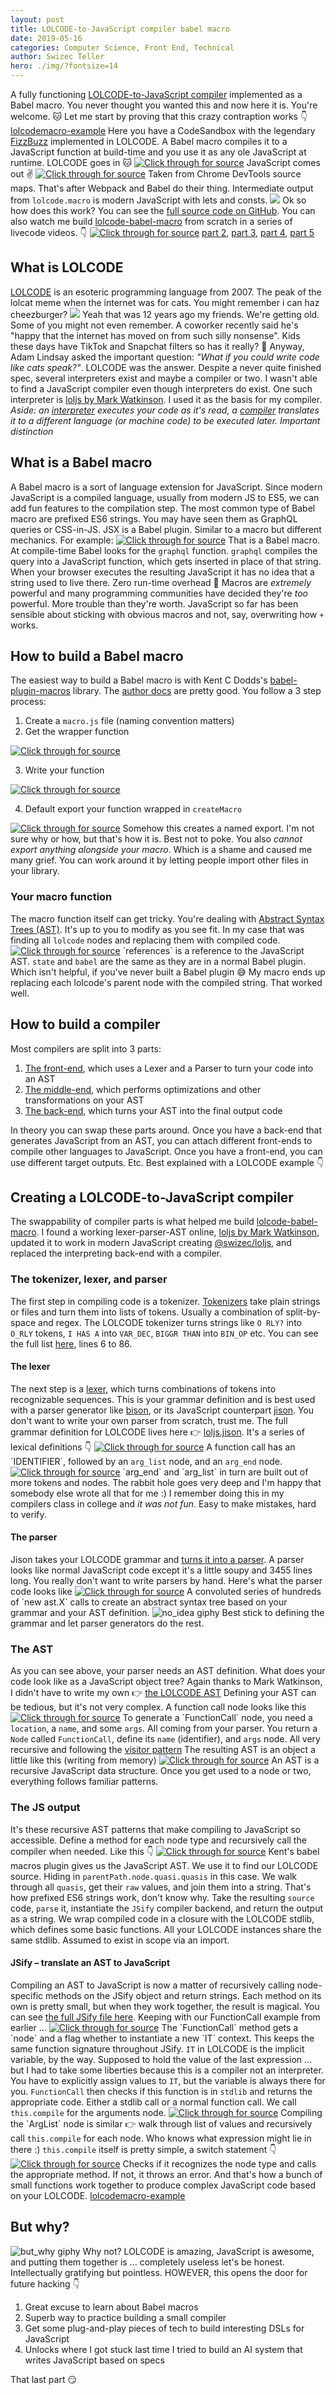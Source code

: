 ```yaml
---
layout: post
title: LOLCODE-to-JavaScript compiler babel macro
date: 2019-05-16
categories: Computer Science, Front End, Technical
author: Swizec Teller
hero: ./img/?fontsize=14
---
```


A fully functioning [LOLCODE-to-JavaScript compiler](https://github.com/Swizec/lolcode-babel-macro) implemented as a Babel macro. You never thought you wanted this and now here it is. You're welcome. 🐱 Let me start by proving that this crazy contraption works 👇 [lolcodemacro-example](./img/?fontsize=14) Here you have a CodeSandbox with the legendary [FizzBuzz](https://en.wikipedia.org/wiki/Fizz_buzz) implemented in LOLCODE. A Babel macro compiles it to a JavaScript function at build-time and you use it as any ole JavaScript at runtime. LOLCODE goes in 🐱 [![Click through for source](./img/screenshot-1558022400032.png)](https://carbon.now.sh/?bg=rgba(255,255,255,1)&t=seti&l=lolcode&ds=true&wc=true&wa=true&pv=48px&ph=32px&ln=false&code=HAI%0A%20%20%20%20I%20HAS%20A%20count%20ITS%201%0A%20%20%20%20IM%20IN%20YR%20fizzbuzz%20UPPIN%20YR%20count%20TIL%20BOTH%20SAEM%20count%20AN%2030%0A%20%20%20%20%20%20%20%20I%20HAS%20A%20div%20ITS%20MOD%20OF%20count%20AN%203%0A%20%20%20%20%20%20%20%20IT%20R%20BOTH%20SAEM%200%20AN%20div%0A%20%20%20%20%20%20%20%20O%20RLY%3F%0A%20%20%20%20%20%20%20%20%20%20%20%20YA%20RLY%0A%20%20%20%20%20%20%20%20%20%20%20%20%20%20%20%20VISIBLE%20%22Fizz%22%0A%20%20%20%20%20%20%20%20%20%20%20%20MEBBE%20BOTH%20SAEM%200%20AN%20MOD%20OF%20count%20AN%205%0A%20%20%20%20%20%20%20%20%20%20%20%20%20%20%20%20VISIBLE%20%22Buzz%22%0A%20%20%20%20%20%20%20%20%20%20%20%20NO%20WAI%0A%20%20%20%20%20%20%20%20%20%20%20%20%20%20%20%20VISIBLE%20count%0A%20%20%20%20%20%20%20%20OIC%0A%20%20%20%20IM%20OUTTA%20YR%20fizzbuzz%0AKTHXBYE) JavaScript comes out ✌️ [![Click through for source](./img/screenshot-1558022401945.png)](https://carbon.now.sh/?bg=rgba(255,255,255,1)&t=seti&l=javascript&ds=true&wc=true&wa=true&pv=48px&ph=32px&ln=false&code=var%20fizzbuzz%20%3D%20function%20(stdlib)%20%7B%0A%20%20return%20function%20()%20%7B%0A%20%20%20%20var%20IT%3B%0A%20%20%20%20var%20count%20%3D%201%3B%0A%0A%20%20%20%20for%20(%3B%20!stdlib%5B%22BOTH%20SAEM%22%5D(count%2C%2030)%3B%20count%2B%2B)%20%7B%0A%20%20%20%20%20%20var%20_IT%20%3D%20void%200%3B%0A%0A%20%20%20%20%20%20var%20div%20%3D%20stdlib%5B%22MOD%20OF%22%5D(count%2C%203)%3B%0A%20%20%20%20%20%20_IT%20%3D%20stdlib%5B%22BOTH%20SAEM%22%5D(0%2C%20div)%3B%0A%0A%20%20%20%20%20%20if%20(_IT)%20%7B%0A%20%20%20%20%20%20%20%20var%20_IT2%20%3D%20void%200%3B%0A%0A%20%20%20%20%20%20%20%20console.log(%22Fizz%22)%3B%0A%20%20%20%20%20%20%7D%20else%20if%20(stdlib%5B%22BOTH%20SAEM%22%5D(0%2C%20stdlib%5B%22MOD%20OF%22%5D(count%2C%205)))%20%7B%0A%20%20%20%20%20%20%20%20var%20_IT3%20%3D%20void%200%3B%0A%0A%20%20%20%20%20%20%20%20console.log(%22Buzz%22)%3B%0A%20%20%20%20%20%20%7D%20else%20%7B%0A%20%20%20%20%20%20%20%20var%20_IT4%20%3D%20void%200%3B%0A%0A%20%20%20%20%20%20%20%20console.log(count)%3B%0A%20%20%20%20%20%20%7D%0A%0A%20%20%20%20%20%20%3B%0A%20%20%20%20%7D%0A%0A%20%20%20%20%3B%0A%20%20%7D%3B%0A%7D(lolcode_macro_dist_lolstdlib__WEBPACK_IMPORTED_MODULE_2__%5B%22default%22%5D)%3B) Taken from Chrome DevTools source maps. That's after Webpack and Babel do their thing. Intermediate output from `lolcode.macro` is modern JavaScript with lets and consts. ![](./img/giphy.gif) Ok so how does this work? You can see the [full source code on GitHub](https://github.com/Swizec/lolcode-babel-macro). You can also watch me build [lolcode-babel-macro](https://github.com/Swizec/lolcode-babel-macro) from scratch in a series of livecode videos. 👇 [![Click through for source](./img/screenshot-1558022408824.png)](https://www.youtube.com/watch?v=-5GN_ozw7rk) [part 2](https://www.youtube.com/watch?v=jM_qSs4TBd0), [part 3](https://www.youtube.com/watch?v=LxekQLDmgHw), [part 4](https://www.youtube.com/watch?v=C0OTz47m1To), [part 5](https://www.youtube.com/watch?v=dGzXWM7qJ5o)

## What is LOLCODE

[LOLCODE](http://www.lolcode.org/) is an esoteric programming language from 2007. The peak of the lolcat meme when the internet was for cats. You might remember i can haz cheezburger? ![](./img/) Yeah that was 12 years ago my friends. We're getting old. Some of you might not even remember. A coworker recently said he's "happy that the internet has moved on from such silly nonsense". Kids these days have TikTok and Snapchat filters so has it really? 🤔 Anyway, Adam Lindsay asked the important question: _"What if you could write code like cats speak?"_. LOLCODE was the answer. Despite a never quite finished spec, several interpreters exist and maybe a compiler or two. I wasn't able to find a JavaScript compiler even though interpreters do exist. One such interpreter is [loljs by Mark Watkinson](https://github.com/markwatkinson/loljs). I used it as the basis for my compiler. _Aside: an [interpreter](https://en.wikipedia.org/wiki/Interpreter_(computing)) executes your code as it's read, a [compiler](https://en.wikipedia.org/wiki/Compiler) translates it to a different language (or machine code) to be executed later. Important distinction_

## What is a Babel macro

A Babel macro is a sort of language extension for JavaScript. Since modern JavaScript is a compiled language, usually from modern JS to ES5, we can add fun features to the compilation step. The most common type of Babel macro are prefixed ES6 strings. You may have seen them as GraphQL queries or CSS-in-JS. JSX is a Babel plugin. Similar to a macro but different mechanics. For example: [![Click through for source](./img/screenshot-1558022400094.png)](https://carbon.now.sh/?bg=rgba(255,255,255,1)&t=seti&l=javascript&ds=true&wc=true&wa=true&pv=48px&ph=32px&ln=false&code=const%20query%20%3D%20graphql%60%0A%09query%20%7B%0A%09%09posts%20%7B%0A%09%09%09author%0A%09%09%09body%0A%09%09%09time%0A%09%09%7D%0A%09%7D%0A%60) That is a Babel macro. At compile-time Babel looks for the `graphql` function. `graphql` compiles the query into a JavaScript function, which gets inserted in place of that string. When your browser executes the resulting JavaScript it has no idea that a string used to live there. Zero run-time overhead 🤘 Macros are _extremely_ powerful and many programming communities have decided they're _too_ powerful. More trouble than they're worth. JavaScript so far has been sensible about sticking with obvious macros and not, say, overwriting how `+` works.

## How to build a Babel macro

The easiest way to build a Babel macro is with Kent C Dodds's [babel-plugin-macros](https://github.com/kentcdodds/babel-plugin-macros) library. The [author docs](https://github.com/kentcdodds/babel-plugin-macros#author-docs) are pretty good. You follow a 3 step process:

1.  Create a `macro.js` file (naming convention matters)
2.  Get the wrapper function

[![Click through for source](./img/screenshot-1558022399498.png)](https://carbon.now.sh/?bg=rgba(255,255,255,1)&t=seti&l=javascript&ds=true&wc=true&wa=true&pv=48px&ph=32px&ln=false&code=import%20%7B%20createMacro%20%7D%20from%20%22babel-plugin-macros%22%3B)

3.  Write your function

[![Click through for source](./img/screenshot-1558022399569.png)](https://carbon.now.sh/?bg=rgba(255,255,255,1)&t=seti&l=javascript&ds=true&wc=true&wa=true&pv=48px&ph=32px&ln=false&code=function%20myMacro(%7B%20references%2C%20state%2C%20babel%20%7D)%20%7B%0A%09%2F%2F%20...%0A%7D)

4.  Default export your function wrapped in `createMacro`

[![Click through for source](./img/screenshot-1558022399697.png)](https://carbon.now.sh/?bg=rgba(255,255,255,1)&t=seti&l=javascript&ds=true&wc=true&wa=true&pv=48px&ph=32px&ln=false&code=export%20default%20createMacro(myMacro)%3B) Somehow this creates a named export. I'm not sure why or how, but that's how it is. Best not to poke. You also _cannot export anything alongside your macro_. Which is a shame and caused me many grief. You can work around it by letting people import other files in your library.

### Your macro function

The macro function itself can get tricky. You're dealing with [Abstract Syntax Trees (AST)](https://en.wikipedia.org/wiki/Abstract_syntax_tree). It's up to you to modify as you see fit. In my case that was finding all `lolcode` nodes and replacing them with compiled code. [![Click through for source](./img/screenshot-1558022399620.png)](https://carbon.now.sh/?bg=rgba(255,255,255,1)&t=seti&l=javascript&ds=true&wc=true&wa=true&pv=48px&ph=32px&ln=false&code=function%20myMacro(%7B%20references%2C%20state%2C%20babel%20%7D)%20%7B%0A%20%20%20%20references.lolcode.forEach(referencePath%20%3D%3E%20%7B%0A%20%20%20%20%20%20%20%20const%20compiled%20%3D%20compileLolcode(referencePath)%3B%0A%20%20%20%20%20%20%20%20referencePath.parentPath.replaceWithSourceString(compiled)%3B%0A%20%20%20%20%7D)%3B%0A%7D) `references` is a reference to the JavaScript AST. `state` and `babel` are the same as they are in a normal Babel plugin. Which isn't helpful, if you've never built a Babel plugin 😅 My macro ends up replacing each lolcode's parent node with the compiled string. That worked well.

## How to build a compiler

Most compilers are split into 3 parts:

1.  [The front-end](https://en.wikipedia.org/wiki/Compiler#Front_end), which uses a Lexer and a Parser to turn your code into an AST
2.  [The middle-end](https://en.wikipedia.org/wiki/Compiler#Middle_end), which performs optimizations and other transformations on your AST
3.  [The back-end](https://en.wikipedia.org/wiki/Compiler#Back_end), which turns your AST into the final output code

In theory you can swap these parts around. Once you have a back-end that generates JavaScript from an AST, you can attach different front-ends to compile other languages to JavaScript. Once you have a front-end, you can use different target outputs. Etc. Best explained with a LOLCODE example 👇

## Creating a LOLCODE-to-JavaScript compiler

The swappability of compiler parts is what helped me build [lolcode-babel-macro](https://github.com/Swizec/lolcode-babel-macro). I found a working lexer-parser-AST online, [loljs by Mark Watkinson](https://github.com/markwatkinson/loljs), updated it to work in modern JavaScript creating [@swizec/loljs](https://github.com/Swizec/loljs), and replaced the interpreting back-end with a compiler.

### The tokenizer, lexer, and parser

The first step in compiling code is a tokenizer. [Tokenizers](https://en.wikipedia.org/wiki/Lexical_analysis#Tokenization) take plain strings or files and turn them into lists of tokens. Usually a combination of split-by-space and regex. The LOLCODE tokenizer turns strings like `O RLY?` into `O_RLY` tokens, `I HAS A` into `VAR_DEC`, `BIGGR THAN` into `BIN_OP` etc. You can see the full list [here](https://github.com/Swizec/loljs/blob/master/src/loljs.jison), lines 6 to 86.

#### The lexer

The next step is a [lexer](https://en.wikipedia.org/wiki/Lexical_analysis), which turns combinations of tokens into recognizable sequences. This is your grammar definition and is best used with a parser generator like [bison](https://en.wikipedia.org/wiki/GNU_Bison), or its JavaScript counterpart [jison](https://github.com/zaach/jison). You don't want to write your own parser from scratch, trust me. The full grammar definition for LOLCODE lives here 👉 [loljs.jison](https://github.com/Swizec/loljs/blob/master/src/loljs.jison). It's a series of lexical definitions 👇 [![Click through for source](./img/screenshot-1558022499510.png)](https://carbon.now.sh/?bg=rgba(255,255,255,1)&t=seti&l=jison&ds=true&wc=true&wa=true&pv=48px&ph=32px&ln=false&code=function_call%0A%20%20%20%20%3A%20IDENTIFIER%20arg_list%20arg_end%0A%20%20%20%20%20%20%20%20%7B%20%24%24%20%3D%20new%20ast.FunctionCall(%40%24%2C%20%241%2C%20%242)%3B%20%7D%0A%20%20%20%20%3B) A function call has an `IDENTIFIER`, followed by an `arg_list` node, and an `arg_end` node. [![Click through for source](./img/screenshot-1558022399848.png)](https://carbon.now.sh/?bg=rgba(255,255,255,1)&t=seti&l=jison&ds=true&wc=true&wa=true&pv=48px&ph=32px&ln=false&code=arg_end%0A%20%20%20%20%3A%20MKAY%20%7B%24%24%20%3D%20%241%3B%7D%0A%20%20%20%20%7C%20eol%0A%20%20%20%20%3B%0A%0Aarg_list%0A%20%20%20%20%3A%20exp%0A%20%20%20%20%20%20%20%20%7B%20%24%24%20%3D%20new%20ast.ArgList(%40%24%2C%20%5B%241%5D)%3B%20%7D%0A%20%20%20%20%7C%20arg_list%20SEP%20exp%0A%20%20%20%20%20%20%20%20%7B%0A%20%20%20%20%20%20%20%20%20%20%20%20%241.push(%243)%3B%0A%20%20%20%20%20%20%20%20%20%20%20%20%24%24%20%3D%20%241%0A%20%20%20%20%20%20%20%20%7D%0A%20%20%20%20%3B) `arg_end` and `arg_list` in turn are built out of more tokens and nodes. The rabbit hole goes very deep and I'm happy that somebody else wrote all that for me :) I remember doing this in my compilers class in college and _it was not fun_. Easy to make mistakes, hard to verify.

#### The parser

Jison takes your LOLCODE grammar and [turns it into a parser](https://github.com/Swizec/loljs/blob/master/parser.js). A parser looks like normal JavaScript code except it's a little soupy and 3455 lines long. You really don't want to write parsers by hand. Here's what the parser code looks like [![Click through for source](./img/screenshot-1558022399881.png)](https://carbon.now.sh/?bg=rgba(255,255,255,1)&t=seti&l=javascript&ds=true&wc=true&wa=true&pv=48px&ph=32px&ln=false&code=case%2062%3A%0A%20%20%20%20this.%24%20%3D%20new%20ast.Assignment(this._%24%2C%20%24%24%5B%240%20-%202%5D%2C%20%24%24%5B%240%5D)%3B%0A%20%20%20%20break%3B%0Acase%2063%3A%0A%20%20%20%20this.%24%20%3D%20new%20ast.Assignment(this._%24%2C%20%24%24%5B%240%20-%202%5D%2C%20%24%24%5B%240%5D)%3B%0A%20%20%20%20break%3B%0Acase%2064%3A%0A%20%20%20%20this.%24%20%3D%20new%20ast.Assignment(this._%24%2C%20%24%24%5B%240%20-%202%5D%2C%20%24%24%5B%240%5D)%3B%0A%20%20%20%20break%3B) A convoluted series of hundreds of `new ast.X` calls to create an abstract syntax tree based on your grammar and your AST definition. ![no_idea giphy](./img/giphy.gif) Best stick to defining the grammar and let parser generators do the rest.

### The AST

As you can see above, your parser needs an AST definition. What does your code look like as a JavaScript object tree? Again thanks to Mark Watkinson, I didn't have to write my own 👉 [the LOLCODE AST](https://github.com/Swizec/loljs/blob/master/src/ast.js) Defining your AST can be tedious, but it's not very complex. A function call node looks like this [![Click through for source](./img/screenshot-1558022399680.png)](https://carbon.now.sh/?bg=rgba(255,255,255,1)&t=seti&l=javascript&ds=true&wc=true&wa=true&pv=48px&ph=32px&ln=false&code=lol.ast.FunctionCall%20%3D%20function%20(location%2C%20name%2C%20args)%20%7B%0A%20%20%20%20lol.ast.Node.call(this%2C%20location%2C%20'FunctionCall')%3B%0A%20%20%20%20this.name%20%3D%20name%3B%0A%20%20%20%20this.args%20%3D%20args%3B%0A%7D%3B) To generate a `FunctionCall` node, you need a `location`, a `name`, and some `args`. All coming from your parser. You return a `Node` called `FunctionCall`, define its `name` (identifier), and `args` node. All very recursive and following the [visitor pattern](https://en.wikipedia.org/wiki/Visitor_pattern) The resulting AST is an object a little like this (writing from memory) [![Click through for source](./img/screenshot-1558022398328.png)](https://carbon.now.sh/?bg=rgba(255,255,255,1)&t=seti&l=javascript&ds=true&wc=true&wa=true&pv=48px&ph=32px&ln=false&code=%7B%0A%09location%3A%20%7B%20...%20%7D%2C%0A%09type%3A%20%60FunctionCall%60%0A%09name%3A%20'myFunction'%2C%0A%09args%3A%20%7B%0A%09%09location%3A%20%7B%20...%20%7D%2C%0A%09%09type%3A%20%60ArgsList%60%2C%0A%09%09argsList%3A%20%5B%0A%09%09%09Node%2C%20Node%2C%20Node%20...%0A%09%09%5D%0A%09%7D%2C%0A%09body%3A%20%7B%0A%09%09location%3A%20%7B%20...%20%7D%0A%09%09type%3A%20%60Body%60%2C%0A%09%09lines%3A%20%5B%20Node%2C%20Node%2C%20Node%20%5D%0A%09%7D%0A%7D) An AST is a recursive JavaScript data structure. Once you get used to a node or two, everything follows familiar patterns.

### The JS output

It's these recursive AST patterns that make compiling to JavaScript so accessible. Define a method for each node type and recursively call the compiler when needed. Like this 👇 [![Click through for source](./img/screenshot-1558022398549.png)](https://carbon.now.sh/?bg=rgba(255,255,255,1)&t=seti&l=javascript&ds=true&wc=true&wa=true&pv=48px&ph=32px&ln=false&code=%2F%2F%20The%20macro%20part%0Afunction%20compileLolcode(referencePath)%20%7B%0A%20%20%20%20const%20source%20%3D%20referencePath.parentPath.node.quasi.quasis%0A%20%20%20%20%20%20%20%20.map(node%20%3D%3E%20node.value.raw)%0A%20%20%20%20%20%20%20%20.join(%22%22)%3B%0A%0A%20%20%20%20const%20ast%20%3D%20parser.parse(source)%3B%0A%20%20%20%20const%20jsify%20%3D%20new%20JSify()%3B%0A%0A%20%20%20%20return%20%60(function%20(stdlib)%20%7B%0A%20%20%20%20%20%20%20%20return%20function()%20%7B%0A%20%20%20%20%20%20%20%20%20%20%20%20%24%7Bjsify.compile(ast)%7D%20%0A%20%20%20%20%20%20%20%20%7D%0A%20%20%20%20%7D)(lolstdlib)%60%3B%0A%7D) Kent's babel macros plugin gives us the JavaScript AST. We use it to find our LOLCODE source. Hiding in `parentPath.node.quasi.quasis` in this case. We walk through all `quasis`, get their `raw` values, and join them into a string. That's how prefixed ES6 strings work, don't know why. Take the resulting `source` code, `parse` it, instantiate the `JSify` compiler backend, and return the output as a string. We wrap compiled code in a closure with the LOLCODE stdlib, which defines some basic functions. All your LOLCODE instances share the same stdlib. Assumed to exist in scope via an import.

#### JSify – translate an AST to JavaScript

Compiling an AST to JavaScript is now a matter of recursively calling node-specific methods on the JSify object and return strings. Each method on its own is pretty small, but when they work together, the result is magical. You can see [the full JSify file here](https://github.com/Swizec/lolcode-babel-macro/blob/master/src/JSify.js). Keeping with our FunctionCall example from earlier ... [![Click through for source](./img/screenshot-1558022399292.png)](https://carbon.now.sh/?bg=rgba(255,255,255,1)&t=seti&l=javascript&ds=true&wc=true&wa=true&pv=48px&ph=32px&ln=false&code=%20%20%20%20FunctionCall%20%3D%20(node%2C%20newIT)%20%3D%3E%20%7B%0A%20%20%20%20%20%20%20%20if%20(stdlib%5Bnode.name%5D)%20%7B%0A%20%20%20%20%20%20%20%20%20%20%20%20return%20%60stdlib%5B%22%24%7Bnode.name%7D%22%5D(%24%7Bthis.compile(node.args)%7D)%60%3B%0A%20%20%20%20%20%20%20%20%7D%20else%20%7B%0A%20%20%20%20%20%20%20%20%20%20%20%20return%20%60%24%7Bnode.name%7D(%24%7Bthis.compile(node.args)%7D)%60%3B%0A%20%20%20%20%20%20%20%20%7D%0A%20%20%20%20%7D%3B) The `FunctionCall` method gets a `node` and a flag whether to instantiate a new `IT` context. This keeps the same function signature throughout JSify. `IT` in LOLCODE is the implicit variable, by the way. Supposed to hold the value of the last expression ... but I had to take some liberties because this is a compiler not an interpreter. You have to explicitly assign values to `IT`, but the variable is always there for you. `FunctionCall` then checks if this function is in `stdlib` and returns the appropriate code. Either a stdlib call or a normal function call. We call `this.compile` for the arguments node. [![Click through for source](./img/screenshot-1558022400666.png)](https://carbon.now.sh/?bg=rgba(255,255,255,1)&t=seti&l=javascript&ds=true&wc=true&wa=true&pv=48px&ph=32px&ln=false&code=%20%20%20%20ArgList%20%3D%20(node%2C%20newIT)%20%3D%3E%20%7B%0A%20%20%20%20%20%20%20%20return%20node.values.map(this.compile).join(%22%2C%20%22)%3B%0A%20%20%20%20%7D%3B) Compiling the `ArgList` node is similar 👉 walk through list of values and recursively call `this.compile` for each node. Who knows what expression might lie in there :) `this.compile` itself is pretty simple, a switch statement 👇 [![Click through for source](./img/screenshot-1558022396696.png)](https://carbon.now.sh/?bg=rgba(255,255,255,1)&t=seti&l=javascript&ds=true&wc=true&wa=true&pv=48px&ph=32px&ln=false&code=%20%20%20%20compile%20%3D%20(node%2C%20newIT%20%3D%20true)%20%3D%3E%20%7B%0A%20%20%20%20%20%20%20%20if%20(this%5Bnode._name%5D)%20%7B%0A%20%20%20%20%20%20%20%20%20%20%20%20node%20%3D%20this%5Bnode._name%5D(node%2C%20newIT)%3B%0A%20%20%20%20%20%20%20%20%7D%20else%20%7B%0A%20%20%20%20%20%20%20%20%20%20%20%20throw%20new%20Error(%60Not%20implemented%3A%20%24%7Bnode._name%7D%60)%3B%0A%20%20%20%20%20%20%20%20%7D%0A%0A%20%20%20%20%20%20%20%20return%20node%3B%0A%20%20%20%20%7D%3B) Checks if it recognizes the node type and calls the appropriate method. If not, it throws an error. And that's how a bunch of small functions work together to produce complex JavaScript code based on your LOLCODE. [lolcodemacro-example](./img/?fontsize=14)

## But why?

![but_why giphy](./img/giphy-downsized-medium.gif) Why not? LOLCODE is amazing, JavaScript is awesome, and putting them together is ... completely useless let's be honest. Intellectually gratifying but pointless. HOWEVER, this opens the door for future hacking 👇

1.  Great excuse to learn about Babel macros
2.  Superb way to practice building a small compiler
3.  Get some plug-and-play pieces of tech to build interesting DSLs for JavaScript
4.  Unlocks where I got stuck last time I tried to build an AI system that writes JavaScript based on specs

That last part 😏
